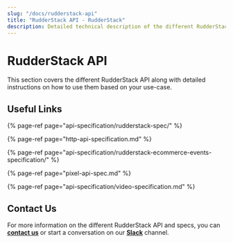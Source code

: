 ```yaml
---
slug: "/docs/rudderstack-api"
title: "RudderStack API - RudderStack"
description: Detailed technical description of the different RudderStack API.
---
```


# RudderStack API

This section covers the different RudderStack API along with detailed instructions on how to use them based on your use-case.

## Useful Links

{% page-ref page="api-specification/rudderstack-spec/" %}

{% page-ref page="http-api-specification.md" %}

{% page-ref page="api-specification/rudderstack-ecommerce-events-specification/" %}

{% page-ref page="pixel-api-spec.md" %}

{% page-ref page="api-specification/video-specification.md" %}

## Contact Us

For more information on the different RudderStack API and specs, you can [**contact us**](mailto:%20docs@rudderstack.com) or start a conversation on our [**Slack**](https://resources.rudderstack.com/join-rudderstack-slack) channel.
